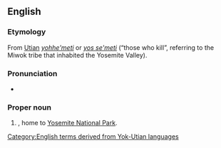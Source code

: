 ==English==
{{wikipedia}}

===Etymology===
From [[Utian]] ''[[yohhe'meti]]'' or ''[[yos se'meti]]'' (“those who kill”, referring to the Miwok tribe that inhabited the Yosemite Valley).

===Pronunciation===
* {{a|GenAm}} {{IPA|en|/joʊˈsɛmɪti/}}
{{rfap|en}}

===Proper noun===
{{en-proper noun}}

# {{place|en|area|s/California}}, home to [[w:Yosemite National Park|Yosemite National Park]].

[[Category:English terms derived from Yok-Utian languages]]